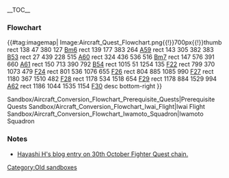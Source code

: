 {{Ambox
|type = construction
|message = 
|users = [[User:IloveSuiseiseki|IloveSuiseiseki]]
}}

{{Warning
|title = Warning
|message = The information here are based from [http://wikiwiki.jp/kancolle/?%C7%A4%CC%B3#id-F25 wikiwiki.jp]. Information contained here may not be accurate. Please exercise discretion before posting comments in regards to this page.
}}

__TOC__

===Flowchart===

{{clear}}
{{#tag:imagemap|
Image:Aircraft_Quest_Flowchart.png{{!}}700px{{!}}thumb
rect 138 47 380 127 [[Sandbox/Aircraft_Conversion_Flowchart_(wikiwiki_ver.)#Bm6|Bm6]]
rect 139 177 383 264 [[Sandbox/Aircraft_Conversion_Flowchart_(wikiwiki_ver.)#A59|A59]]
rect 143 305 382 383 [[Sandbox/Aircraft Conversion Flowchart (wikiwiki ver.)#B53|B53]]
rect 27 439 228 515 [[Sandbox/Aircraft Conversion Flowchart (wikiwiki ver.)#A60|A60]]
rect 324 436 536 516 [[Sandbox/Aircraft Conversion Flowchart (wikiwiki ver.)#Bm7|Bm7]]
rect 147 576 391 660 [[Sandbox/Aircraft Conversion Flowchart (wikiwiki ver.)#A61|A61]]
rect 150 713 390 792 [[Sandbox/Aircraft Conversion Flowchart (wikiwiki ver.)#B54|B54]]
rect 1015 51 1254 135 [[Sandbox/Aircraft Conversion Flowchart (wikiwiki ver.)#F22|F22]]
rect 799 370 1073 479 [[{{PAGENAME}}#F24|F24]]
rect 801 536 1076 655 [[Sandbox/Aircraft Conversion Flowchart (wikiwiki ver.)#F26|F26]]
rect 804 885 1085 990 [[Sandbox/Aircraft Conversion Flowchart (wikiwiki ver.)#F27|F27]]
rect 1180 367 1510 482 [[Sandbox/Aircraft Conversion Flowchart (wikiwiki ver.)#F28|F28]]
rect 1178 534 1518 654 [[Sandbox/Aircraft Conversion Flowchart (wikiwiki ver.)#F29|F29]]
rect 1178 884 1529 994 [[Sandbox/Aircraft Conversion Flowchart (wikiwiki ver.)#A62|A62]]
rect 1186 1044 1535 1154 [[Sandbox/Aircraft Conversion Flowchart (wikiwiki ver.)#F30|F30]]
desc bottom-right
}}
{{clear}}

<div>
<tabview>
Sandbox/Aircraft_Conversion_Flowchart_Prerequisite_Quests|Prerequisite Quests
Sandbox/Aircraft_Conversion_Flowchart_Iwai_Flight|Iwai Flight
Sandbox/Aircraft_Conversion_Flowchart_Iwamoto_Squadron|Iwamoto Squadron
</tabview>
</div>
===Notes===
* [[:User_blog:Hayashi_H/30_October_Fighter_Quest-chain|Hayashi H's blog entry on 30th October Fighter Quest chain.]]
[[Category:Old sandboxes]]